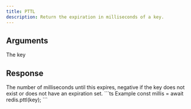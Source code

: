 ```yaml
---
title: PTTL
description: Return the expiration in milliseconds of a key.
---
```



## Arguments

<ParamField body="key" type="string" required>
  The key 
</ParamField>

## Response

<ResponseField type="integer" required>
  The number of milliseconds until this expires, negative if the key does not exist or does not have an expiration set.
</ResponseField>

<RequestExample>
```ts Example
const millis = await redis.pttl(key);
```
</RequestExample>
